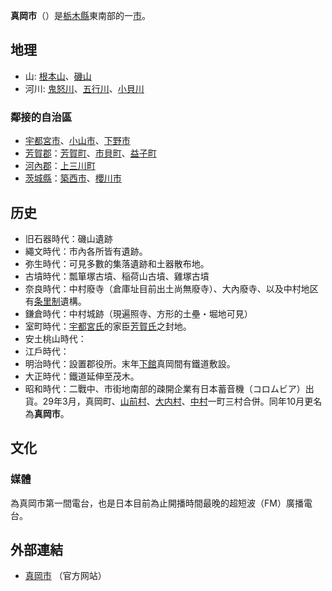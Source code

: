 {{日本都市|
自治體名=真岡市|
圖像=[[File:Moka-Sta.JPG|240px]]|
圖像說明=[[真岡站|真岡站]]|
市章=|
日文原名=真岡市|
平假名=もおかし|
羅馬字拼音=Mooka-shi|
都道府縣=栃木縣|
支廳=|
編號=09209-6|
面積=167.21|
邊界未定=|
人口=81,402|
統計時間=2012年12月1日|
自治體=[[宇都宮市|宇都宮市]]、[[芳賀町|芳賀町]]、[[市貝町|市貝町]]、[[益子町|益子町]]、[[小山市|小山市]]、[[下野市|下野市]]、[[上三川町|上三川町]]<br>'''[[茨城縣|茨城縣]]'''：[[築西市|築西市]]、[[櫻川市|櫻川市]]|
樹=|
花=|
鳥=|
其他象徵物=|
其他象徵=|
郵遞區號=321-4395|
所在地=真岡市荒町5191|
電話號碼=285-82-1111|
外部連結=http://www.city.moka.lg.jp/|
經度=|
緯度=|
地圖=|
註記= |
}}
'''真岡市'''（{{jpn|j=真岡市|hg=もおかし|rm=Mooka shi|f=y}}）是[[栃木縣|栃木縣]]東南部的一[[市|市]]。

==地理==
<!--*同県の南東部、関東平野の北のはずれにある。東京からは、およそ100kmの距離。西から鬼怒川低地、真岡台地、五行川低地が連なり、低地域では稲作が盛んである。市の東部は標高 150～280m 程度の八溝山地の一端がかかる。
-->
*山: [[根本山|根本山]]、[[磯山|磯山]]
*河川: [[鬼怒川|鬼怒川]]、[[五行川|五行川]]、[[小貝川|小貝川]]

===鄰接的自治區===
*[[宇都宮市|宇都宮市]]、[[小山市|小山市]]、[[下野市|下野市]]
*[[芳賀郡|芳賀郡]]：[[芳賀町|芳賀町]]、[[市貝町|市貝町]]、[[益子町|益子町]]
*[[河內郡_(栃木縣)|河內郡]]：[[上三川町|上三川町]]
*[[茨城縣|茨城縣]]：[[築西市|築西市]]、[[櫻川市|櫻川市]]

==历史==
*旧石器時代：磯山遺跡
*繩文時代：市內各所皆有遺跡。 
*弥生時代：可見多數的集落遺跡和土器散布地。 
*古墳時代：瓢箪塚古墳、稲荷山古墳、雞塚古墳 
*奈良時代：中村廢寺（倉庫址目前出土尚無廢寺）、大內廢寺、以及中村地区有[[条里制|条里制]]遺構。 
*鎌倉時代：中村城跡（現遍照寺、方形的土壘・堀地可見） 
*室町時代：[[宇都宮氏|宇都宮氏]]的家臣[[芳賀氏|芳賀氏]]之封地。
*安土桃山時代：
*江戶時代：
*明治時代：設置郡役所。末年[[下館駅|下館]]真岡間有鐵道敷設。 
*大正時代：鐵道延伸至茂木。 
*昭和時代：二戰中、市街地南部的疎開企業有日本蓄音機（コロムビア）出貨。29年3月，真岡町、[[山前村_(栃木県芳賀郡)|山前村]]、[[大内村_(栃木県芳賀郡)|大内村]]、[[中村_(栃木県芳賀郡)|中村]]一町三村合併。同年10月更名為'''真岡市'''。

==文化==
=== 媒體 ===
{{link-ja|FM真岡|エフエム真岡}}為真岡市第一間電台，也是日本目前為止開播時間最晚的超短波（FM）廣播電台。

== 外部連結 ==
* {{ja icon}}[http://www.city.moka.lg.jp 真岡市] {{Wayback|url=http://www.city.moka.lg.jp/ |date=20210420133426 }}（官方网站）

{{栃木縣}}{{Authority control}}
